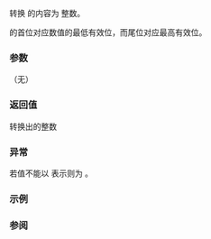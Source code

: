 {{cpp/utility/bitset/title|to_ullong}}
{{cpp/utility/bitset/navbar}}
{{ddcl|since=c++11|notes={{mark constexpr since c++23}}|
unsigned long long to_ullong() const
}}

转换 {{tt|bitset}} 的内容为 {{c|unsigned long long}} 整数。

{{tt|bitset}} 的首位对应数值的最低有效位，而尾位对应最高有效位。

===参数===
（无）

===返回值===
转换出的整数

===异常===
若值不能以 {{c|unsigned long long}} 表示则为 {{lc|std::overflow_error}}。

===示例===
{{example
|code=
#include &lt;bitset&gt;
#include &lt;iostream&gt;
#include &lt;limits&gt;

int main()
{
    std::bitset&lt;std::numeric_limits&lt;unsigned long long&gt;::digits&gt; b
    (
        0x123456789abcdef0LL
    );

    std::cout &lt;&lt; b &lt;&lt; "  " &lt;&lt; std::hex &lt;&lt; b.to_ullong() &lt;&lt; '\n';
    b.flip();
    std::cout &lt;&lt; b &lt;&lt; "  " &lt;&lt; b.to_ullong() &lt;&lt; '\n';

    std::bitset&lt;std::numeric_limits&lt;unsigned long long&gt;::digits + 1&gt; q{0};
    try
    {
        (~q).to_ullong(); // 抛出异常
    }
    catch (const std::overflow_error&amp; ex)
    {
        std::cout &lt;&lt; "ex: " &lt;&lt; ex.what() &lt;&lt; '\n';
    }
}
|output=
0001001000110100010101100111100010011010101111001101111011110000  123456789abcdef0
1110110111001011101010011000011101100101010000110010000100001111  edcba9876543210f
ex: _Base_bitset::_M_do_to_ullong
}}

===参阅===
{{dsc begin}}
{{dsc inc|cpp/utility/bitset/dsc to_string}}
{{dsc inc|cpp/utility/bitset/dsc to_ulong}}
{{dsc end}}

{{langlinks|de|en|es|fr|it|ja|pt|ru}}